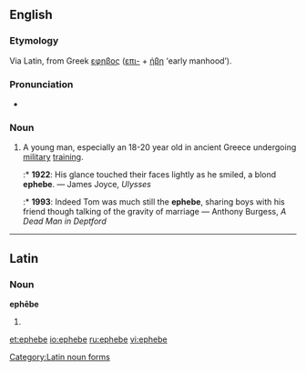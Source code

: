 ==English==

===Etymology===
Via Latin, from Greek [[εφηβος]] ([[επι-]] + [[ήβη]] ‘early manhood’).

===Pronunciation===
* {{IPA|/ɛˈfiːb/}}

===Noun===
{{en-noun|pl2=ephebi}}

# A young man, especially an 18-20 year old in ancient Greece undergoing [[military]] [[training]].
#:* '''1922''': His glance touched their faces lightly as he smiled, a blond '''ephebe'''. — James Joyce, ''Ulysses''
#:* '''1993''': Indeed Tom was much still the '''ephebe''', sharing boys with his friend though talking of the gravity of marriage — Anthony Burgess, ''A Dead Man in Deptford''

----

==Latin==

===Noun===
'''ephēbe''' {{m}}

# {{inflection of|ephebus|ephēbus|voc|s|lang=la}}

[[Category:Latin noun forms]]

[[et:ephebe]]
[[io:ephebe]]
[[ru:ephebe]]
[[vi:ephebe]]